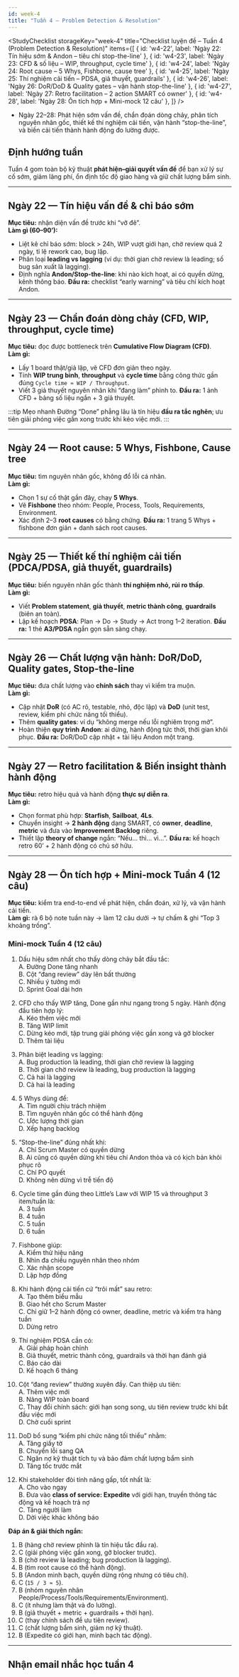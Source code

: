 ```yaml
---
id: week-4
title: "Tuần 4 – Problem Detection & Resolution"
---
```



<StudyChecklist
  storageKey="week-4"
  title="Checklist luyện đề – Tuần 4 (Problem Detection & Resolution)"
  items={[
    { id: 'w4-22', label: 'Ngày 22: Tín hiệu sớm & Andon – tiêu chí stop-the-line' },
    { id: 'w4-23', label: 'Ngày 23: CFD & số liệu – WIP, throughput, cycle time' },
    { id: 'w4-24', label: 'Ngày 24: Root cause – 5 Whys, Fishbone, cause tree' },
    { id: 'w4-25', label: 'Ngày 25: Thí nghiệm cải tiến – PDSA, giả thuyết, guardrails' },
    { id: 'w4-26', label: 'Ngày 26: DoR/DoD & Quality gates – vận hành stop-the-line' },
    { id: 'w4-27', label: 'Ngày 27: Retro facilitation – 2 action SMART có owner' },
    { id: 'w4-28', label: 'Ngày 28: Ôn tích hợp + Mini-mock 12 câu' },
  ]}
/>

- Ngày 22–28: Phát hiện sớm vấn đề, chẩn đoán dòng chảy, phân tích nguyên nhân gốc, thiết kế thí nghiệm cải tiến, vận hành “stop-the-line”, và biến cải tiến thành hành động đo lường được.

## Định hướng tuần
Tuần 4 gom toàn bộ kỹ thuật **phát hiện–giải quyết vấn đề** để bạn xử lý sự cố sớm, giảm lãng phí, ổn định tốc độ giao hàng và giữ chất lượng bẩm sinh.

---

## Ngày 22 — Tín hiệu vấn đề & chỉ báo sớm
**Mục tiêu:** nhận diện vấn đề trước khi “vỡ đê”.  
**Làm gì (60–90’):**
- Liệt kê chỉ báo sớm: block > 24h, WIP vượt giới hạn, chờ review quá 2 ngày, tỉ lệ rework cao, bug lặp.
- Phân loại **leading vs lagging** (ví dụ: thời gian chờ review là leading; số bug sản xuất là lagging).
- Định nghĩa **Andon/Stop-the-line**: khi nào kích hoạt, ai có quyền dừng, kênh thông báo.
**Đầu ra:** checklist “early warning” và tiêu chí kích hoạt Andon.

---

## Ngày 23 — Chẩn đoán dòng chảy (CFD, WIP, throughput, cycle time)
**Mục tiêu:** đọc được bottleneck trên **Cumulative Flow Diagram (CFD)**.  
**Làm gì:**
- Lấy 1 board thật/giả lập, vẽ CFD đơn giản theo ngày.
- Tính **WIP trung bình**, **throughput** và **cycle time** bằng công thức gần đúng `Cycle time ≈ WIP / Throughput`.
- Viết 3 giả thuyết nguyên nhân khi “đang làm” phình to.
**Đầu ra:** 1 ảnh CFD + bảng số liệu ngắn + 3 giả thuyết.

:::tip Mẹo nhanh
Đường “Done” phẳng lâu là tín hiệu **đầu ra tắc nghẽn**; ưu tiên giải phóng việc gần xong trước khi kéo việc mới.
:::

---

## Ngày 24 — Root cause: 5 Whys, Fishbone, Cause tree
**Mục tiêu:** tìm nguyên nhân gốc, không đổ lỗi cá nhân.  
**Làm gì:**
- Chọn 1 sự cố thật gần đây, chạy **5 Whys**.
- Vẽ **Fishbone** theo nhóm: People, Process, Tools, Requirements, Environment.
- Xác định 2–3 **root causes** có bằng chứng.
**Đầu ra:** 1 trang 5 Whys + fishbone đơn giản + danh sách root causes.

---

## Ngày 25 — Thiết kế thí nghiệm cải tiến (PDCA/PDSA, giả thuyết, guardrails)
**Mục tiêu:** biến nguyên nhân gốc thành **thí nghiệm nhỏ, rủi ro thấp**.  
**Làm gì:**
- Viết **Problem statement**, **giả thuyết**, **metric thành công**, **guardrails** (biên an toàn).
- Lập kế hoạch **PDSA**: Plan → Do → Study → Act trong 1–2 iteration.
**Đầu ra:** 1 thẻ **A3/PDSA** ngắn gọn sẵn sàng chạy.

---

## Ngày 26 — Chất lượng vận hành: DoR/DoD, Quality gates, Stop-the-line
**Mục tiêu:** đưa chất lượng vào **chính sách** thay vì kiểm tra muộn.  
**Làm gì:**
- Cập nhật **DoR** (có AC rõ, testable, nhỏ, độc lập) và **DoD** (unit test, review, kiểm phi chức năng tối thiểu).
- Thêm **quality gates**: ví dụ “không merge nếu lỗi nghiêm trọng mở”.
- Hoàn thiện **quy trình Andon**: ai dừng, hành động tức thời, thời gian khôi phục.
**Đầu ra:** DoR/DoD cập nhật + tài liệu Andon một trang.

---

## Ngày 27 — Retro facilitation & Biến insight thành hành động
**Mục tiêu:** retro hiệu quả và hành động **thực sự diễn ra**.  
**Làm gì:**
- Chọn format phù hợp: **Starfish**, **Sailboat**, **4Ls**.
- Chuyển insight → **2 hành động** dạng SMART, có **owner**, **deadline**, **metric** và đưa vào **Improvement Backlog** riêng.
- Thiết lập **theory of change** ngắn: “Nếu… thì… vì…”.
**Đầu ra:** kế hoạch retro 60’ + 2 hành động có chủ sở hữu.

---

## Ngày 28 — Ôn tích hợp + Mini-mock Tuần 4 (12 câu)
**Mục tiêu:** kiểm tra end-to-end về phát hiện, chẩn đoán, xử lý, và vận hành cải tiến.  
**Làm gì:** rà 6 bộ note tuần này → làm 12 câu dưới → tự chấm & ghi “Top 3 khoảng trống”.

### Mini-mock Tuần 4 (12 câu)

1) Dấu hiệu sớm nhất cho thấy dòng chảy bắt đầu tắc:  
A. Đường Done tăng nhanh  
B. Cột “đang review” dày lên bất thường  
C. Nhiều ý tưởng mới  
D. Sprint Goal dài hơn

2) CFD cho thấy WIP tăng, Done gần như ngang trong 5 ngày. Hành động đầu tiên hợp lý:  
A. Kéo thêm việc mới  
B. Tăng WIP limit  
C. Dừng kéo mới, tập trung giải phóng việc gần xong và gỡ blocker  
D. Thêm tài liệu

3) Phân biệt leading vs lagging:  
A. Bug production là leading, thời gian chờ review là lagging  
B. Thời gian chờ review là leading, bug production là lagging  
C. Cả hai là lagging  
D. Cả hai là leading

4) 5 Whys dùng để:  
A. Tìm người chịu trách nhiệm  
B. Tìm nguyên nhân gốc có thể hành động  
C. Ước lượng thời gian  
D. Xếp hạng backlog

5) “Stop-the-line” đúng nhất khi:  
A. Chỉ Scrum Master có quyền dừng  
B. Ai cũng có quyền dừng khi tiêu chí Andon thỏa và có kịch bản khôi phục rõ  
C. Chỉ PO quyết  
D. Không nên dừng vì trễ tiến độ

6) Cycle time gần đúng theo Little’s Law với WIP 15 và throughput 3 item/tuần là:  
A. 3 tuần  
B. 4 tuần  
C. 5 tuần  
D. 6 tuần

7) Fishbone giúp:  
A. Kiểm thử hiệu năng  
B. Nhìn đa chiều nguyên nhân theo nhóm  
C. Xác nhận scope  
D. Lập hợp đồng

8) Khi hành động cải tiến cứ “trôi mất” sau retro:  
A. Tạo thêm biểu mẫu  
B. Giao hết cho Scrum Master  
C. Chỉ giữ 1–2 hành động có owner, deadline, metric và kiểm tra hàng tuần  
D. Dừng retro

9) Thí nghiệm PDSA cần có:  
A. Giải pháp hoàn chỉnh  
B. Giả thuyết, metric thành công, guardrails và thời hạn đánh giá  
C. Báo cáo dài  
D. Kế hoạch 6 tháng

10) Cột “đang review” thường xuyên đầy. Can thiệp ưu tiên:  
A. Thêm việc mới  
B. Nâng WIP toàn board  
C. Thay đổi chính sách: giới hạn song song, ưu tiên review trước khi bắt đầu việc mới  
D. Chờ cuối sprint

11) DoD bổ sung “kiểm phi chức năng tối thiểu” nhằm:  
A. Tăng giấy tờ  
B. Chuyển lỗi sang QA  
C. Ngăn nợ kỹ thuật tích tụ và bảo đảm chất lượng bẩm sinh  
D. Tăng tốc trước mắt

12) Khi stakeholder đòi tính năng gấp, tốt nhất là:  
A. Cho vào ngay  
B. Đưa vào **class of service: Expedite** với giới hạn, truyền thông tác động và kế hoạch trả nợ  
C. Tăng người làm  
D. Dời việc khác không báo

**Đáp án & giải thích ngắn:**  
1) B (hàng chờ review phình là tín hiệu tắc đầu ra).  
2) C (giải phóng việc gần xong, gỡ blocker trước).  
3) B (chờ review là leading; bug production là lagging).  
4) B (tìm root cause có thể hành động).  
5) B (Andon minh bạch, quyền dừng rộng nhưng có tiêu chí).  
6) C (`15 / 3 ≈ 5`).  
7) B (nhóm nguyên nhân People/Process/Tools/Requirements/Environment).  
8) C (ít nhưng làm thật và đo lường).  
9) B (giả thuyết + metric + guardrails + thời hạn).  
10) C (thay chính sách để ưu tiên review).  
11) C (chất lượng bẩm sinh, giảm nợ kỹ thuật).  
12) B (Expedite có giới hạn, minh bạch tác động).

---

## Nhận email nhắc học tuần 4
<Subscribe source="week-4" />

